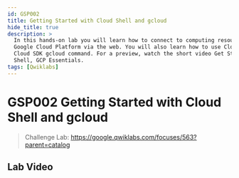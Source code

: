 ```yaml
---
id: GSP002
title: Getting Started with Cloud Shell and gcloud
hide_title: true
description: >
  In this hands-on lab you will learn how to connect to computing resources hosted on
  Google Cloud Platform via the web. You will also learn how to use Cloud Shell and the
  Cloud SDK gcloud command. For a preview, watch the short video Get Started with Cloud
  Shell, GCP Essentials.
tags: [Qwiklabs]
---
```


<head>
  <meta name="keywords" content={require("../seo/keywords").add(`GSP002`)} />
</head>

<!-- Do Not Update Above -->

# GSP002 Getting Started with Cloud Shell and gcloud

> Challenge Lab: https://google.qwiklabs.com/focuses/563?parent=catalog


## Lab Video

<YouTubeVideo id="-q63aVTCsvM"/>